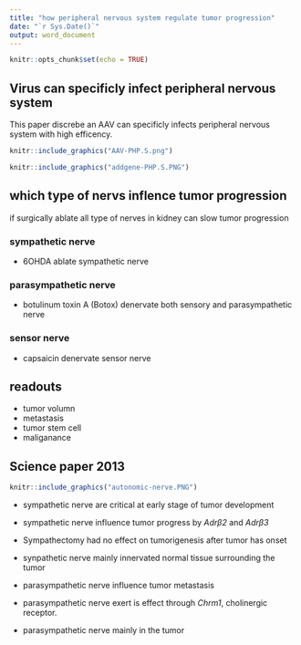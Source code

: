 ```yaml
---
title: "how peripheral nervous system regulate tumor progression"
date: "`r Sys.Date()`"
output: word_document
---
```


```r
knitr::opts_chunk$set(echo = TRUE)
```

## Virus can specificly infect peripheral nervous system  
This paper discrebe an AAV can specificly infects peripheral nervous system with high efficency.   

```r
knitr::include_graphics("AAV-PHP.S.png")
```


```r
knitr::include_graphics("addgene-PHP.S.PNG")
```


## which type of nervs inflence tumor progression 
if surgically ablate all type of nerves in kidney can slow tumor progression  

### sympathetic nerve  
- 6OHDA ablate sympathetic nerve  

### parasympathetic nerve  
- botulinum toxin A (Botox) denervate both sensory and parasympathetic nerve  

### sensor nerve  
- capsaicin denervate sensor nerve  


## readouts  
- tumor volumn   
- metastasis  
- tumor stem cell  
- maliganance 


## Science paper 2013    
```r
knitr::include_graphics("autonomic-nerve.PNG")
```

- sympathetic nerve are critical at early stage of tumor development  
- sympathetic nerve influence tumor progress by *Adrβ2* and *Adrβ3*  
- Sympathectomy had no effect on tumorigenesis after tumor has onset  
- synpathetic nerve mainly innervated normal tissue surrounding the tumor  

- parasympathetic nerve influence tumor metastasis  
- parasympathetic nerve exert is effect through *Chrm1*, cholinergic receptor.  
- parasympathetic nerve mainly in the tumor   

